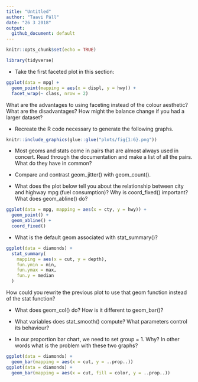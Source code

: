 ```yaml
---
title: "Untitled"
author: "Taavi Päll"
date: "26 3 2018"
output: 
  github_document: default
---
```


```r
knitr::opts_chunk$set(echo = TRUE)
```

```r
library(tidyverse)
```


- Take the first faceted plot in this section:
```r
ggplot(data = mpg) + 
  geom_point(mapping = aes(x = displ, y = hwy)) + 
  facet_wrap(~ class, nrow = 2)
```

What are the advantages to using faceting instead of the colour aesthetic? What are the disadvantages? How might the balance change if you had a larger dataset?

- Recreate the R code necessary to generate the following graphs.
```r
knitr::include_graphics(glue::glue("plots/fig{1:6}.png"))
```

- Most geoms and stats come in pairs that are almost always used in concert. Read through the documentation and make a list of all the pairs. What do they have in common?

- Compare and contrast geom_jitter() with geom_count().

- What does the plot below tell you about the relationship between city and highway mpg (fuel consumption)? Why is coord_fixed() important? What does geom_abline() do?
```r
ggplot(data = mpg, mapping = aes(x = cty, y = hwy)) +
  geom_point() + 
  geom_abline() +
  coord_fixed()
```

- What is the default geom associated with stat_summary()?

```r
ggplot(data = diamonds) + 
  stat_summary(
    mapping = aes(x = cut, y = depth),
    fun.ymin = min,
    fun.ymax = max,
    fun.y = median
  )
```
 How could you rewrite the previous plot to use that geom function instead of the stat function?
 
 
- What does geom_col() do? How is it different to geom_bar()?

- What variables does stat_smooth() compute? What parameters control its behaviour?

- In our proportion bar chart, we need to set group = 1. Why? In other words what is the problem with these two graphs?
```r
ggplot(data = diamonds) + 
  geom_bar(mapping = aes(x = cut, y = ..prop..))
ggplot(data = diamonds) + 
  geom_bar(mapping = aes(x = cut, fill = color, y = ..prop..))
```
